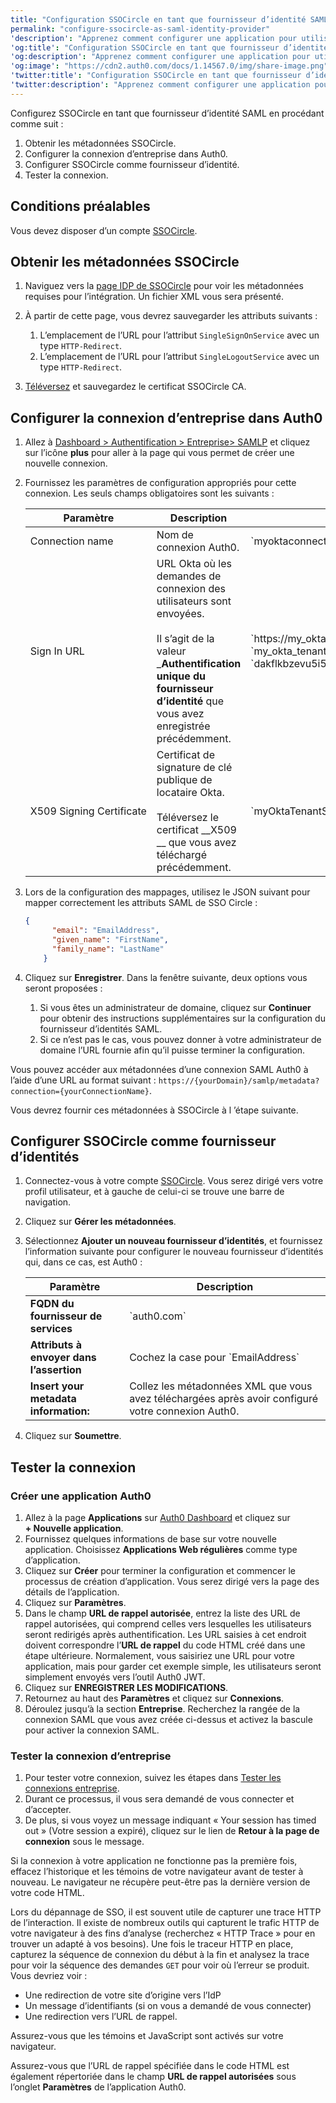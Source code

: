 ```yaml
---
title: "Configuration SSOCircle en tant que fournisseur d’identité SAML"
permalink: "configure-ssocircle-as-saml-identity-provider"
'description': "Apprenez comment configurer une application pour utiliser Auth0 pour l’authentification unique (SSO) SAML, pour authentifier les utilisateurs auprès de SSOCircle."
'og:title': "Configuration SSOCircle en tant que fournisseur d’identité SAML"
'og:description': "Apprenez comment configurer une application pour utiliser Auth0 pour l’authentification unique (SSO) SAML, pour authentifier les utilisateurs auprès de SSOCircle."
'og:image': "https://cdn2.auth0.com/docs/1.14567.0/img/share-image.png"
'twitter:title': "Configuration SSOCircle en tant que fournisseur d’identité SAML"
'twitter:description': "Apprenez comment configurer une application pour utiliser Auth0 pour l’authentification unique (SSO) SAML, pour authentifier les utilisateurs auprès de SSOCircle."
---
```


Configurez SSOCircle en tant que fournisseur d’identité <Tooltip href="/docs/fr-ca/glossary?term=security-assertion-markup-language" tip="Security Assertion Markup Language (SAML)
Protocole normalisé permettant à deux parties d’échanger des informations d’authentification sans mot de passe." cta="Voir le glossaire">SAML</Tooltip> en procédant comme suit :

1. Obtenir les métadonnées SSOCircle.
2. Configurer la connexion d’entreprise dans Auth0.
3. Configurer SSOCircle comme fournisseur d’identité.
4. Tester la connexion.

## Conditions préalables

Vous devez disposer d’un compte [SSOCircle](https://idp.ssocircle.com/).

## Obtenir les métadonnées SSOCircle

1. Naviguez vers la [page IDP de SSOCircle](https://idp.ssocircle.com/) pour voir les métadonnées requises pour l’intégration. Un fichier XML vous sera présenté.
2. À partir de cette page, vous devrez sauvegarder les attributs suivants :

   1. L’emplacement de l’URL pour l’attribut `SingleSignOnService` avec un type `HTTP-Redirect`.
   2. L’emplacement de l’URL pour l’attribut `SingleLogoutService` avec un type `HTTP-Redirect`.
3. [Téléversez](http://www.ssocircle.com/en/idp-tips-tricks/public-idp-configuration) et sauvegardez le certificat SSOCircle CA.

## Configurer la connexion d’entreprise dans Auth0

1. Allez à [Dashboard > Authentification > Entreprise> SAMLP](https://manage.auth0.com/#/connections) et cliquez sur l’icône **plus** pour aller à la page qui vous permet de créer une nouvelle connexion.
2. Fournissez les paramètres de configuration appropriés pour cette connexion. Les seuls champs obligatoires sont les suivants :

   <table class="table"><thead>
   <tr>
   <th><strong>Paramètre</strong></th>
   <th><strong>Description</strong></th>
   <th><strong>Exemple</strong></th>
   </tr>
   </thead>
   <tbody>
   <tr>
   <td>Connection name</td>
   <td>Nom de connexion Auth0.</td>
   <td>`myoktaconnection`</td>
   </tr>
   <tr>
   <td>Sign In URL</td>
   <td>URL Okta où les demandes de connexion des utilisateurs sont envoyées.<br/><br/>Il s’agit de la valeur _<strong>Authentification unique du fournisseur d’identité</strong> que vous avez enregistrée précédemment.</td>
   <td>`https://my_okta_tenant_name.okta.com/app/` `my_okta_tenant_namemy_okta_saml_app_integration_name/` `dakflkbzevu5i5zBi939/sso/saml`</td>
   </tr>
   <tr>
   <td>X509 Signing Certificate</td>
   <td>Certificat de signature de clé publique de locataire Okta.<br/><br/>Téléversez le certificat __X509 __ que vous avez téléchargé précédemment.</td>
   <td>`myOktaTenantSigningCertificate.pem`</td>
   </tr>
   </tbody>
   </table>
3. Lors de la configuration des mappages, utilisez le JSON suivant pour mapper correctement les attributs SAML de SSO Circle :

   ```json lines
   {
         "email": "EmailAddress",
         "given_name": "FirstName",
         "family_name": "LastName"
       }
   ```

   

   
4. Cliquez sur **Enregistrer**. Dans la fenêtre suivante, deux options vous seront proposées :

   1. Si vous êtes un administrateur de domaine, cliquez sur **Continuer** pour obtenir des instructions supplémentaires sur la configuration du fournisseur d’identités SAML.
   2. Si ce n’est pas le cas, vous pouvez donner à votre administrateur de domaine l’URL fournie afin qu’il puisse terminer la configuration.

Vous pouvez accéder aux métadonnées d’une connexion SAML Auth0 à l’aide d’une URL au format suivant :
`https://{yourDomain}/samlp/metadata?connection={yourConnectionName}`.

Vous devrez fournir ces métadonnées à SSOCircle à l   ’étape suivante.

## Configurer SSOCircle comme fournisseur d’identités

1. Connectez-vous à votre compte [SSOCircle](http://ssocircle.com). Vous serez dirigé vers votre profil utilisateur, et à gauche de celui-ci se trouve une barre de navigation.
2. Cliquez sur **Gérer les métadonnées**.
3. Sélectionnez **Ajouter un nouveau fournisseur d’identités**, et fournissez l’information suivante pour configurer le nouveau fournisseur d’identités qui, dans ce cas, est Auth0 :

   <table class="table"><thead>
   <tr>
   <th>Paramètre</th>
   <th>Description</th>
   </tr>
   </thead>
   <tbody>
   <tr>
   <td><strong>FQDN du fournisseur de services</strong></td>
   <td>`auth0.com`</td>
   </tr>
   <tr>
   <td><strong>Attributs à envoyer dans l’assertion</strong></td>
   <td>Cochez la case pour `EmailAddress`</td>
   </tr>
   <tr>
   <td><strong>Insert your metadata information:</strong></td>
   <td>Collez les métadonnées XML que vous avez téléchargées après avoir configuré votre connexion Auth0.</td>
   </tr>
   </tbody>
   </table>
4. Cliquez sur **Soumettre**.

## Tester la connexion

### Créer une application Auth0

1. Allez à la page **Applications** sur [Auth0 Dashboard](https://manage.auth0.com/#) et cliquez sur **+ Nouvelle application**.
2. Fournissez quelques informations de base sur votre nouvelle application. Choisissez **Applications Web régulières** comme type d’application.
3. Cliquez sur **Créer** pour terminer la configuration et commencer le processus de création d’application. Vous serez dirigé vers la page des détails de l’application.
4. Cliquez sur **Paramètres**.
5. Dans le champ **URL de rappel autorisée**, entrez la liste des URL de rappel autorisées, qui comprend celles vers lesquelles les utilisateurs seront redirigés après authentification. Les URL saisies à cet endroit doivent correspondre l’**URL de rappel** du code HTML créé dans une étape ultérieure. Normalement, vous saisiriez une URL pour votre application, mais pour garder cet exemple simple, les utilisateurs seront simplement envoyés vers l’outil Auth0 JWT.
6. Cliquez sur **ENREGISTRER LES MODIFICATIONS**.
7. Retournez au haut des **Paramètres** et cliquez sur **Connexions**.
8. Déroulez jusqu’à la section **Entreprise**. Recherchez la rangée de la connexion SAML que vous avez créée ci-dessus et activez la bascule pour activer la connexion SAML.

### Tester la connexion d’entreprise

1. Pour tester votre connexion, suivez les étapes dans [Tester les connexions entreprise](/docs/fr-ca/authenticate/identity-providers/enterprise-identity-providers/test-enterprise-connections).
2. Durant ce processus, il vous sera demandé de vous connecter et d’accepter.
3. De plus, si vous voyez un message indiquant « Your session has timed out » (Votre session a expiré), cliquez sur le lien de **Retour à la page de connexion** sous le message.

Si la connexion à votre application ne fonctionne pas la première fois, effacez l’historique et les témoins de votre navigateur avant de tester à nouveau. Le navigateur ne récupère peut-être pas la dernière version de votre code HTML.

Lors du dépannage de <Tooltip href="/docs/fr-ca/glossary?term=single-sign-on" tip="Authentification unique (SSO)
Service qui, après qu’un utilisateur se soit connecté à une application, le connecte automatiquement à d’autres applications." cta="Voir le glossaire">SSO</Tooltip>, il est souvent utile de capturer une trace HTTP de l’interaction. Il existe de nombreux outils qui capturent le trafic HTTP de votre navigateur à des fins d’analyse (recherchez « HTTP Trace » pour en trouver un adapté à vos besoins). Une fois le traceur HTTP en place, capturez la séquence de connexion du début à la fin et analysez la trace pour voir la séquence des demandes `GET` pour voir où l’erreur se produit. Vous devriez voir :

* Une redirection de votre site d’origine vers l’<Tooltip href="/docs/fr-ca/glossary?term=idp" tip="Fournisseur d’identité (IdP)
Service de stockage et de gestion des identités numériques." cta="Voir le glossaire">IdP</Tooltip>
* Un message d’identifiants (si on vous a demandé de vous connecter)
* Une redirection vers l’URL de rappel.

Assurez-vous que les témoins et JavaScript sont activés sur votre navigateur.

Assurez-vous que l’URL de rappel spécifiée dans le code HTML est également répertoriée dans le champ **URL de rappel autorisées** sous l’onglet **Paramètres** de l’application Auth0.
